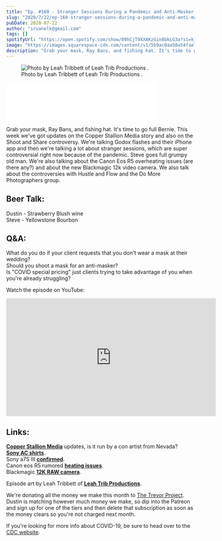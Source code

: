 ```yaml
---
title: "Ep. #160 - Stranger Sessions During a Pandemic and Anti-Masker Weddings"
slug: "2020/7/22/ep-160-stranger-sessions-during-a-pandemic-and-anti-masker-weddings"
pubDate: 2020-07-22
author: "srvanelk@gmail.com"
tags: []
spotifyUrl: "https://open.spotify.com/show/09hCjT9XXAKzGin8bkLG3a?si=kjRZvQ1JTb6Ov3HVzSSlWA"
image: "https://images.squarespace-cdn.com/content/v1/5b9ac0aa50a54faef024c950/1595446715584-SV7TY5ABWGX7RKLYLSZI/Leah+Tribbett+-+1.jpg?format=original"
description: "Grab your mask, Ray Bans, and fishing hat. It's time to go full Bernie. This week we've got updates on the Copper Stallion Media story and also on the Shoot and Share controversy. We're talking Godox flashes and their iPhone app and then we're talking a lot about stranger sessions, which are super controversial right now because of the pandemic. Steve goes full grumpy old man. We're also talking about the Canon Eos R5 overheating issues (are there any?) and about the new Blackmagic 12k video camera. We also talk about the controversies with Hustle and Flow and the Do More Photographers group."
---
```


<figure>
  <img src="https://images.squarespace-cdn.com/content/v1/5b9ac0aa50a54faef024c950/1595446715584-SV7TY5ABWGX7RKLYLSZI/Leah+Tribbett+-+1.jpg?format=original" alt=" Photo by Leah Tribbett of   Leah Trib Productions  . " />
  <figcaption>Photo by Leah Tribbett of   Leah Trib Productions  .</figcaption>
</figure>
<iframe class="embedly-embed" src="//cdn.embedly.com/widgets/media.html?src=https%3A%2F%2Fanchor.fm%2Fweddingphotohangover%2Fembed%2Fepisodes%2FEp--160---Stranger-Sessions-During-a-Pandemic-and-Anti-Masker-Weddings-eh3mpt&display_name=Anchor+FM+Inc.&url=https%3A%2F%2Fanchor.fm%2Fweddingphotohangover%2Fepisodes%2FEp--160---Stranger-Sessions-During-a-Pandemic-and-Anti-Masker-Weddings-eh3mpt&image=https%3A%2F%2Fd3t3ozftmdmh3i.cloudfront.net%2Fproduction%2Fpodcast_uploaded_episode400%2F805714%2F805714-1595446486432-0ebdd143bdc24.jpg&key=61d05c9d54e8455ea7a9677c366be814&type=text%2Fhtml&schema=anchor&wmode=opaque" width="400" height="102" scrolling="no" title="Anchor FM Inc. embed" frameborder="0" allow="autoplay; fullscreen" allowfullscreen="true"></iframe>

Grab your mask, Ray Bans, and fishing hat. It's time to go full Bernie. This week we've got updates on the Copper Stallion Media story and also on the Shoot and Share controversy. We're talking Godox flashes and their iPhone app and then we're talking a lot about stranger sessions, which are super controversial right now because of the pandemic. Steve goes full grumpy old man. We're also talking about the Canon Eos R5 overheating issues (are there any?) and about the new Blackmagic 12k video camera. We also talk about the controversies with Hustle and Flow and the Do More Photographers group.

## Beer Talk:  
Dustin - Strawberry Blush wine  
Steve - Yellowstone Bourbon

## Q&A:  
What do you do if your client requests that you don't wear a mask at their wedding?  
Should you shoot a mask for an anti-masker?  
Is "COVID special pricing" just clients trying to take advantage of you when you're already struggling?

Watch the episode on YouTube:

<iframe width="560" height="315" src="https://www.youtube.com/embed/UJxlKgOlZsg" frameborder="0" allow="autoplay; encrypted-media" allowfullscreen></iframe>

## Links:  
[**Copper Stallion Media**](https://www.thedenverchannel.com/news/local-news/wedding-videographer-who-refused-refund-after-brides-death-tied-to-dozens-of-other-wedding-companies) updates, is it run by a con artist from Nevada?  
[**Sony AC shirts**](https://gizmodo.com/sony-s-wearable-air-conditioner-is-finally-available-to-1844279499).  
Sony a7S III [**confirmed**](https://petapixel.com/2020/07/16/sony-confirms-a7s-iii-launch-on-july-28th-heres-what-we-know-so-far/).  
Canon eos R5 rumored [**heating issues**](https://www.eoshd.com/news/canon-eos-r5-has-serious-overheating-issues-in-both-4k-and-8k/?fbclid=IwAR1XaKTtQkFcmZVcZyrhIhNL_AdIiCyT__CkNdG9O5UukIgRFxmniEWa-so).  
Blackmagic [**12K RAW camera**](https://petapixel.com/2020/07/16/blackmagic-unveils-80mp-camera-that-can-shoot-12k-raw-video-at-60fps/).

Episode art by Leah Tribbett of [**Leah Trib Productions**](https://www.leahtribproductions.com/).

We're donating all the money we make this month to [The Trevor Project](https://www.thetrevorproject.org/). Dustin is matching however much money we make, so dip into the Patreon and sign up for one of the tiers and then delete that subscription as soon as the money clears so you're not charged next month.

If you're looking for more info about COVID-19, be sure to head over to the [CDC website](https://www.cdc.gov/coronavirus/2019-ncov/index.html).
